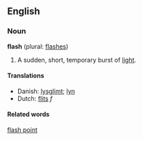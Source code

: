 ==English==
===Noun===
'''flash''' (plural: [[flashes]])

#A sudden, short, temporary burst of [[light]].

====Translations====
*Danish: [[lysglimt]]; [[lyn]]
*Dutch: [[flits]] ''f''

====Related words====
[[flash point]]